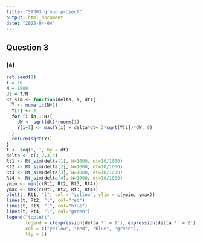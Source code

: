 ---
title: "ST303 group project"
output: html_document
date: "2025-04-04"
---

## Question 3

### (a)
```{r}
set.seed(1)
T = 10
N = 1000
dt = T/N
Rt_sim <- function(delta, N, dt){
  Y <- numeric(N+1)
  Y[1] <- 1
  for (i in 1:N){
    dW <- sqrt(dt)*rnorm(1)
    Y[i+1] <- max(Y[i] + delta*dt+ 2*sqrt(Y[i])*dW, 0)
  } 
  return(sqrt(Y))
}
t <- seq(0, T, by = dt)
delta <- c(1,2,3,4)
Rt1 <- Rt_sim(delta[1], N=1000, dt=10/1000)
Rt2 <- Rt_sim(delta[2], N=1000, dt=10/1000)
Rt3 <- Rt_sim(delta[3], N=1000, dt=10/1000)
Rt4 <- Rt_sim(delta[4], N=1000, dt=10/1000)
ymin <- min(c(Rt1, Rt2, Rt3, Rt4))
ymax <- max(c(Rt1, Rt2, Rt3, Rt4))
plot(t, Rt1, "l", col = "yellow", ylim = c(ymin, ymax))
lines(t, Rt2, "l", col="red")
lines(t, Rt3, "l", col="blue")
lines(t, Rt4, "l", col="green")
legend("topleft",
       legend = c(expression(delta *' = 1'), expression(delta *' = 2'), expression(delta *' = 3'), expression(delta *' = 4')),
       col = c("yellow", "red", "blue", "green"),
       lty = 1)  
```

